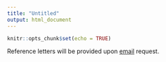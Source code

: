 ```yaml
---
title: "Untitled"
output: html_document
---
```


```r
knitr::opts_chunk$set(echo = TRUE)
```


Reference letters will be provided upon [email](seymakalay@hotmail.com) request.\


